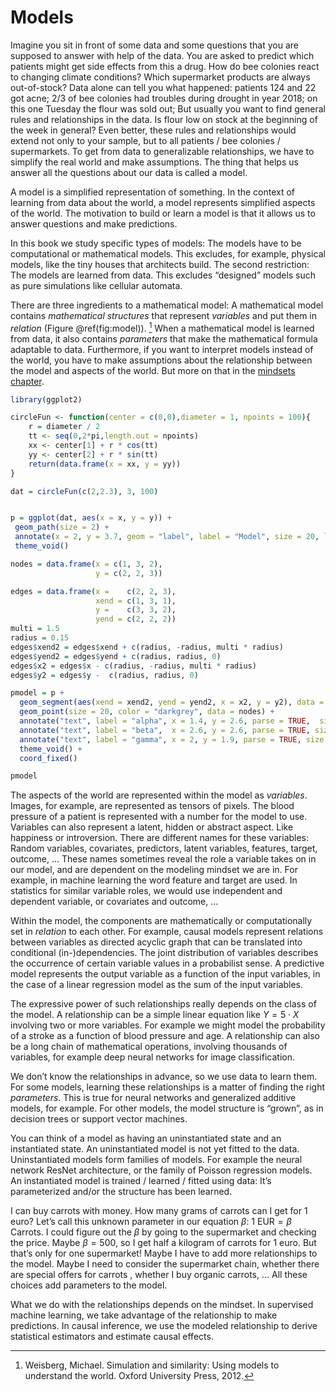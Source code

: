 \mainmatter

# Models 

<!-- motivation -->
Imagine you sit in front of some data and some questions that you are supposed to answer with help of the data.
You are asked to predict which patients might get side effects from this a drug.
How do bee colonies react to changing climate conditions?
Which supermarket products are always out-of-stock?
Data alone can tell you what happened: patients 124 and 22 got acne; 2/3 of bee colonies had troubles during drought in year 2018; on this one Tuesday the flour was sold out;
But usually you want to find general rules and relationships in the data.
Is flour low on stock at the beginning of the week in general?
Even better, these rules and relationships would extend not only to your sample, but to all patients / bee colonies / supermarkets.
To get from data to generalizable relationships, we have to simplify the real world and make assumptions.
The thing that helps us answer all the questions about our data is called a model.

<!-- summary: what is a model -->
A model is a simplified representation of something.
In the context of learning from data about the world, a model represents simplified aspects of the world.
The motivation to build or learn a model is that it allows us to answer questions and make predictions.

<!-- Exclusion criteria -->
In this book we study specific types of models:
The models have to be computational or mathematical models.
This excludes, for example, physical models, like the tiny houses that architects build.
The second restriction: The models are learned from data.
This excludes "designed" models such as pure simulations like cellular automata.

<!-- What constitutes a model -->
There are three ingredients to a mathematical model:
<!-- in original text it's objects instead of variables -->
A mathematical model contains *mathematical structures* that represent *variables* and put them in *relation* (Figure \@ref(fig:model)). [^Weisberg2012]
When a mathematical model is learned from data, it also contains *parameters* that make the mathematical formula adaptable to data.
Furthermore, if you want to interpret models instead of the world, you have to make assumptions about the relationship between the model and aspects of the world.
But more on that in the [mindsets chapter](#mindsets).

```r
library(ggplot2)

circleFun <- function(center = c(0,0),diameter = 1, npoints = 100){
    r = diameter / 2
    tt <- seq(0,2*pi,length.out = npoints)
    xx <- center[1] + r * cos(tt)
    yy <- center[2] + r * sin(tt)
    return(data.frame(x = xx, y = yy))
}

dat = circleFun(c(2,2.3), 3, 100)


p = ggplot(dat, aes(x = x, y = y)) +
 geom_path(size = 2) +
 annotate(x = 2, y = 3.7, geom = "label", label = "Model", size = 20, label.size = 2) +
 theme_void() 

nodes = data.frame(x = c(1, 3, 2),
                   y = c(2, 2, 3))

edges = data.frame(x =    c(2, 2, 3),
                   xend = c(1, 3, 1),
                   y =    c(3, 3, 2),
                   yend = c(2, 2, 2))
multi = 1.5
radius = 0.15 
edges$xend2 = edges$xend + c(radius, -radius, multi * radius)
edges$yend2 = edges$yend + c(radius, radius, 0)
edges$x2 = edges$x - c(radius, -radius, multi * radius)
edges$y2 = edges$y -  c(radius, radius, 0)

pmodel = p +
  geom_segment(aes(xend = xend2, yend = yend2, x = x2, y = y2), data = edges, color = "black", size = 1) +
  geom_point(size = 20, color = "darkgrey", data = nodes) +
  annotate("text", label = "alpha", x = 1.4, y = 2.6, parse = TRUE,  size = 10) +
  annotate("text", label = "beta",  x = 2.6, y = 2.6, parse = TRUE, size = 10) +
  annotate("text", label = "gamma", x = 2, y = 1.9, parse = TRUE, size = 10) +
  theme_void() +
  coord_fixed()

pmodel
```

<!-- variables -->
The aspects of the world are represented within the model as *variables*.
Images, for example, are represented as tensors of pixels.
The blood pressure of a patient is represented with a number for the model to use.
Variables can also represent a latent, hidden or abstract aspect.
Like happiness or introversion.
There are different names for these variables:
Random variables, covariates, predictors, latent variables, features, target, outcome,  ...
These names sometimes reveal the role a variable takes on in our model, and are dependent on the modeling mindset we are in.
For example, in machine learning the word feature and target are used.
In statistics for similar variable roles, we would use independent and dependent variable, or covariates and outcome, ...

<!-- relation -->
Within the model, the components are mathematically or computationally set in *relation* to each other.
For example, causal models represent relations between variables as directed acyclic graph that can be translated into conditional (in-)dependencies.
The joint distribution of variables describes the occurrence of certain variable values in a probabilist sense.
A predictive model represents the output variable as a function of the input variables, in the case of a linear regression model as the sum of the input variables.

<!-- TODO: visualize different functions? -->

<!-- expressiveness of relations -->
The expressive power of such relationships really depends on the class of the model.
A relationship can be a simple linear equation like $Y = 5 \cdot X$ involving two or more variables.
For example we might model the probability of a stroke as a function of blood pressure and age. 
A relationship can also be a long chain of mathematical operations, involving thousands of variables, for example deep neural networks for image classification.

<!-- parameters and structures -->
We don't know the relationships in advance, so we use data to learn them.
For some models, learning these relationships is a matter of finding the right *parameters*.
This is true for neural networks and generalized additive models, for example.
For other models, the model structure is "grown", as in decision trees or support vector machines.

<!-- instantiation -->
You can think of a model as having an uninstantiated state and an instantiated state.
An uninstantiated model is not yet fitted to the data.
Uninstantiated models form families of models.
For example the neural network ResNet architecture, or the family of Poisson regression models.
An instantiated model is trained / learned / fitted using data: It's parameterized and/or the structure has been learned.

<!-- parameters example -->
I can buy carrots with money.
How many grams of carrots can I get for 1 euro?
Let's call this unknown parameter in our equation $\beta$:
$1 \text{ EUR} = \beta \text{ Carrots}$.
I could figure out the $\beta$ by going to the supermarket and checking the price.
Maybe $\beta = 500$, so I get half a kilogram of carrots for 1 euro.
But that's only for one supermarket!
Maybe I have to add more relationships to the model.
Maybe I need to consider the supermarket chain, whether there are special offers for carrots , whether I buy organic carrots, ...
All these choices add parameters to the model. 

<!-- 
There are many different types and names for parameters.
Sometimes they just describe a distribution, like the mean of distribution.
Or they describe the relationship between two variables, like regression coefficient.
Or it's a weight in a neural network.

What's different is hyperparameters.
In a sense, they exist outside of what the model describes.
Hyperparameters set how the learning from data takes place.
-->


<!-- making use of the relationship -->
What we do with the relationships depends on the mindset.
In supervised machine learning, we take advantage of the relationship to make predictions.
In causal inference, we use the modeled relationship to derive statistical estimators and estimate causal effects.


<!--

## Tasks

There are different tasks

* Regression:
* Classification:
* Clustering:
* Outlier detection:
* Pattern recognition:

The tasks are not perfectly seperable from the models and mindsets.
Because some mindsets are more concentrated on some of the tasks.



-->

[^Weisberg2012]: Weisberg, Michael. Simulation and similarity: Using models to understand the world. Oxford University Press, 2012.

